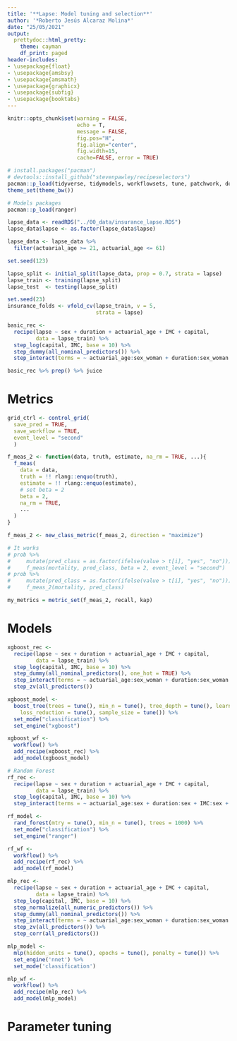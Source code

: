 ```yaml
---
title: '**Lapse: Model tuning and selection**'
author: '*Roberto Jesús Alcaraz Molina*'
date: "25/05/2021"
output:
  prettydoc::html_pretty:
    theme: cayman
    df_print: paged
header-includes: 
- \usepackage{float}
- \usepackage{amsbsy}
- \usepackage{amsmath}
- \usepackage{graphicx}
- \usepackage{subfig}
- \usepackage{booktabs}
---
```


```r
knitr::opts_chunk$set(warning = FALSE, 
                      echo = T, 
                      message = FALSE,
                      fig.pos="H", 
                      fig.align="center",
                      fig.width=15,
                      cache=FALSE, error = TRUE)
```

```r
# install.packages("pacman")
# devtools::install_github("stevenpawley/recipeselectors")
pacman::p_load(tidyverse, tidymodels, workflowsets, tune, patchwork, dotwhisker, doParallel, mgcv, performance, recipeselectors, vip)
theme_set(theme_bw())

# Models packages
pacman::p_load(ranger)
```

```r
lapse_data <- readRDS("../00_data/insurance_lapse.RDS")
lapse_data$lapse <- as.factor(lapse_data$lapse)

lapse_data <- lapse_data %>%
  filter(actuarial_age >= 21, actuarial_age <= 61)

set.seed(123)

lapse_split <- initial_split(lapse_data, prop = 0.7, strata = lapse)
lapse_train <- training(lapse_split)
lapse_test  <- testing(lapse_split)

set.seed(23)
insurance_folds <- vfold_cv(lapse_train, v = 5,
                            strata = lapse)

basic_rec <- 
  recipe(lapse ~ sex + duration + actuarial_age + IMC + capital, 
         data = lapse_train) %>%
  step_log(capital, IMC, base = 10) %>%
  step_dummy(all_nominal_predictors()) %>%
  step_interact(terms = ~ actuarial_age:sex_woman + duration:sex_woman + IMC:sex_woman + capital:sex_woman)

basic_rec %>% prep() %>% juice
```

# Metrics
```r
grid_ctrl <- control_grid(
  save_pred = TRUE, 
  save_workflow = TRUE, 
  event_level = "second"
  )

f_meas_2 <- function(data, truth, estimate, na_rm = TRUE, ...){
  f_meas(
    data = data,
    truth = !! rlang::enquo(truth),
    estimate = !! rlang::enquo(estimate),
    # set beta = 2
    beta = 2,
    na_rm = TRUE,
    ...
  )
}

f_meas_2 <- new_class_metric(f_meas_2, direction = "maximize")

# It works
# prob %>%
#     mutate(pred_class = as.factor(ifelse(value > t[i], "yes", "no"))) %>%
#     f_meas(mortality, pred_class, beta = 2, event_level = "second")
# prob %>%
#     mutate(pred_class = as.factor(ifelse(value > t[i], "yes", "no"))) %>%
#     f_meas_2(mortality, pred_class)

my_metrics = metric_set(f_meas_2, recall, kap)
```


# Models

```r
xgboost_rec <- 
  recipe(lapse ~ sex + duration + actuarial_age + IMC + capital, 
         data = lapse_train) %>%
  step_log(capital, IMC, base = 10) %>%
  step_dummy(all_nominal_predictors(), one_hot = TRUE) %>%
  step_interact(terms = ~ actuarial_age:sex_woman + duration:sex_woman + IMC:sex_woman + capital:sex_woman + actuarial_age:sex_man + duration:sex_man + IMC:sex_man + capital:sex_man) %>% 
  step_zv(all_predictors())

xgboost_model <- 
  boost_tree(trees = tune(), min_n = tune(), tree_depth = tune(), learn_rate = tune(), 
    loss_reduction = tune(), sample_size = tune()) %>% 
  set_mode("classification") %>% 
  set_engine("xgboost") 

xgboost_wf <- 
  workflow() %>% 
  add_recipe(xgboost_rec) %>% 
  add_model(xgboost_model) 
```

```r
# Random Forest
rf_rec <- 
  recipe(lapse ~ sex + duration + actuarial_age + IMC + capital, 
         data = lapse_train) %>%
  step_log(capital, IMC, base = 10) %>%
  step_interact(terms = ~ actuarial_age:sex + duration:sex + IMC:sex + capital:sex)

rf_model <- 
  rand_forest(mtry = tune(), min_n = tune(), trees = 1000) %>% 
  set_mode("classification") %>% 
  set_engine("ranger")

rf_wf <- 
  workflow() %>%
  add_recipe(rf_rec) %>%
  add_model(rf_model)
```


```r
mlp_rec <- 
  recipe(lapse ~ sex + duration + actuarial_age + IMC + capital, 
         data = lapse_train) %>%
  step_log(capital, IMC, base = 10) %>%
  step_normalize(all_numeric_predictors()) %>%
  step_dummy(all_nominal_predictors()) %>%
  step_interact(terms = ~ actuarial_age:sex_woman + duration:sex_woman + IMC:sex_woman + capital:sex_woman) %>% 
  step_zv(all_predictors()) %>%
  step_corr(all_predictors())

mlp_model <-
  mlp(hidden_units = tune(), epochs = tune(), penalty = tune()) %>%
  set_engine('nnet') %>%
  set_mode('classification')

mlp_wf <- 
  workflow() %>%
  add_recipe(mlp_rec) %>%
  add_model(mlp_model)
```


# Parameter tuning



